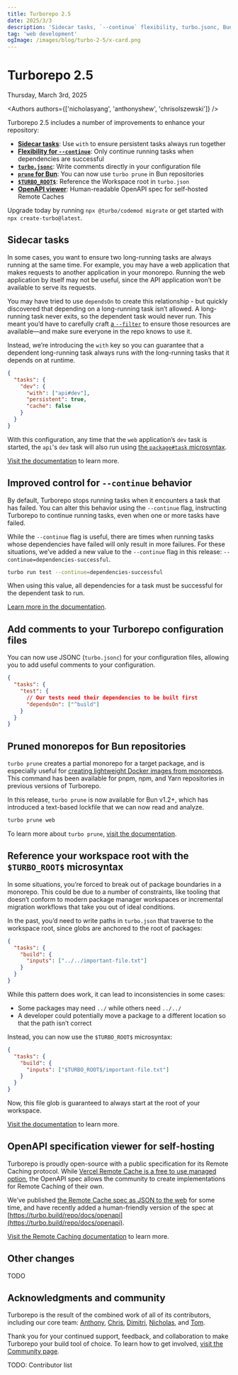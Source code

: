 ```yaml
---
title: Turborepo 2.5
date: 2025/3/3
description: 'Sidecar tasks, `--continue` flexibility, turbo.jsonc, Bun pruning, `$TURBO_ROOT$`, OpenAPI viewer, and more.'
tag: 'web development'
ogImage: /images/blog/turbo-2-5/x-card.png
---
```



# Turborepo 2.5

<Date>Thursday, March 3rd, 2025</Date>

<Authors authors={['nicholasyang', 'anthonyshew', 'chrisolszewski']} />

Turborepo 2.5 includes a number of improvements to enhance your repository:

- [**Sidecar tasks**](#sidecar-tasks): Use `with` to ensure persistent tasks always run together
- [**Flexibility for `--continue`**](#improved-control-for---continue-behavior): Only continue running tasks when dependencies are successful
- [**`turbo.jsonc`**](#add-comments-to-your-turborepo-configuration-files): Write comments directly in your configuration file
- [**`prune` for Bun**](#pruned-monorepos-for-bun-repositories): You can now use `turbo prune` in Bun repositories
- [**`$TURBO_ROOT$`**](#reference-your-workspace-root-with-the-turbo_root-microsyntax): Reference the Workspace root in `turbo.json`
- [**OpenAPI viewer**](#openapi-specification-viewer-for-self-hosting): Human-readable OpenAPI spec for self-hosted Remote Caches

Upgrade today by running `npx @turbo/codemod migrate` or get started with `npx create-turbo@latest`.

## Sidecar tasks

In some cases, you want to ensure two long-running tasks are always running at the same time. For example, you may have a web application that makes requests to another application in your monorepo. Running the web application by itself may not be useful, since the API application won’t be available to serve its requests.

You may have tried to use `dependsOn` to create this relationship - but quickly discovered that depending on a long-running task isn’t allowed. A long-running task never exits, so the dependent task would never run. This meant you’d have to carefully craft [a `--filter`](/repo/docs/reference/run#--filter-string) to ensure those resources are available—and make sure everyone in the repo knows to use it.

Instead, we’re introducing the `with` key so you can guarantee that a dependent long-running task always runs _with_ the long-running tasks that it depends on at runtime.

```json title="apps/web/turbo.json"
{
  "tasks": {
    "dev": {
      "with": ["api#dev"],
      "persistent": true,
      "cache": false
    }
  }
}
```

With this configuration, any time that the `web` application’s `dev` task is started, the `api`'s `dev` task will also run using [the `package#task` microsyntax](/repo/docs/crafting-your-repository/configuring-tasks#depending-on-a-specific-task-in-a-specific-package).

[Visit the documentation](/repo/docs/reference/configuration#with) to learn more.

## Improved control for `--continue` behavior

By default, Turborepo stops running tasks when it encounters a task that has failed. You can alter this behavior using the `--continue` flag, instructing Turborepo to continue running tasks, even when one or more tasks have failed.

While the `--continue` flag is useful, there are times when running tasks whose dependencies have failed will only result in more failures. For these situations, we’ve added a new value to the `--continue` flag in this release: `--continue=dependencies-successful`.

```bash title="Terminal"
turbo run test --continue=dependencies-successful
```

When using this value, all dependencies for a task must be successful for the dependent task to run.

[Learn more in the documentation](/repo/docs/reference/run#--continueoption).

## Add comments to your Turborepo configuration files

You can now use JSONC (`turbo.jsonc`) for your configuration files, allowing you to add useful comments to your configuration.

```json title="./turbo.json"
{
  "tasks": {
    "test": {
      // Our tests need their dependencies to be built first
      "dependsOn": ["^build"]
    }
  }
}
```

## Pruned monorepos for Bun repositories

`turbo prune` creates a partial monorepo for a target package, and is especially useful for [creating lightweight Docker images from monorepos](/repo/docs/guides/tools/docker). This command has been available for pnpm, npm, and Yarn repositories in previous versions of Turborepo.

In this release, `turbo prune` is now available for Bun v1.2+, which has introduced a text-based lockfile that we can now read and analyze.

```bash title="Terminal"
turbo prune web
```

To learn more about `turbo prune`, [visit the documentation](/repo/docs/reference/prune).

## Reference your workspace root with the `$TURBO_ROOT$` microsyntax

In some situations, you’re forced to break out of package boundaries in a monorepo. This could be due to a number of constraints, like tooling that doesn’t conform to modern package manager workspaces or incremental migration workflows that take you out of ideal conditions.

In the past, you’d need to write paths in `turbo.json` that traverse to the workspace root, since globs are anchored to the root of packages:

```json title="./turbo.json"
{
  "tasks": {
    "build": {
      "inputs": ["../../important-file.txt"]
    }
  }
}
```

While this pattern does work, it can lead to inconsistencies in some cases:

- Some packages may need `../` while others need `../../`
- A developer could potentially move a package to a different location so that the path isn’t correct

Instead, you can now use the `$TURBO_ROOT$` microsyntax:

```json title="./turbo.json"
{
  "tasks": {
    "build": {
      "inputs": ["$TURBO_ROOT$/important-file.txt"]
    }
  }
}
```

Now, this file glob is guaranteed to always start at the root of your workspace.

[Visit the documentation](/repo/docs/reference/configuration#turbo_root) to learn more.

## OpenAPI specification viewer for self-hosting

Turborepo is proudly open-source with a public specification for its Remote Caching protocol. While [Vercel Remote Cache is a free to use managed option](https://vercel.com/docs/monorepos/remote-caching), the OpenAPI spec allows the community to create implementations for Remote Caching of their own.

We’ve published [the Remote Cache spec as JSON to the web](/api/remote-cache-spec) for some time, and have recently added a human-friendly version of the spec at [https://turbo.build/repo/docs/openapi](https://turbo.build/repo/docs/openapi).

[Visit the Remote Caching documentation](/repo/docs/core-concepts/remote-caching#remote-cache-api) to learn more.

## Other changes

TODO

## Acknowledgments and community

Turborepo is the result of the combined work of all of its contributors, including our core team: [Anthony](https://github.com/anthonyshew), [Chris](https://github.com/chris-olszewski), [Dimitri](https://github.com/dimitropoulos), [Nicholas](https://github.com/NicholasLYang), and [Tom](https://github.com/tknickman).

Thank you for your continued support, feedback, and collaboration to make Turborepo your build tool of choice. To learn how to get involved, [visit the Community page](/repo/docs/community).

TODO: Contributor list
